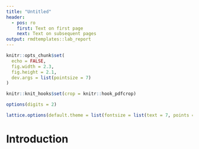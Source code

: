 ```yaml
---
title: "Untitled"
header:
  - pos: ro
    first: Text on first page
    next: Text on subsequent pages
output: rmdtemplates::lab_report
---
```


```r
knitr::opts_chunk$set(
  echo = FALSE,
  fig.width = 2.3,
  fig.height = 2.1,
  dev.args = list(pointsize = 7)
)

knitr::knit_hooks$set(crop = knitr::hook_pdfcrop)

options(digits = 2)

lattice.options(default.theme = list(fontsize = list(text = 7, points = 5)))
```

# Introduction
